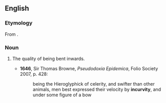 ==English==

===Etymology===
From {{der|en|la|incurvus}} {{suffix|en||ity}}.

===Noun===
{{en-noun|-|incurvities}}

# {{lb|en|obsolete}} The quality of being bent inwards.
#* '''1646''', Sir Thomas Browne, ''Pseudodoxia Epidemica'', Folio Society 2007, p. 428:
#*: being the Hieroglyphick of celerity, and swifter than other animals, men best expressed their velocity by '''incurvity''', and under some figure of a bow